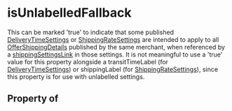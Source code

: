 # isUnlabelledFallback

This can be marked 'true' to indicate that some published <a class="localLink" href="/DeliveryTimeSettings">DeliveryTimeSettings</a> or <a class="localLink" href="/ShippingRateSettings">ShippingRateSettings</a> are intended to apply to all <a class="localLink" href="/OfferShippingDetails">OfferShippingDetails</a> published by the same merchant, when referenced by a <a class="localLink" href="/shippingSettingsLink">shippingSettingsLink</a> in those settings. It is not meaningful to use a 'true' value for this property alongside a transitTimeLabel (for <a class="localLink" href="/DeliveryTimeSettings">DeliveryTimeSettings</a>) or shippingLabel (for <a class="localLink" href="/ShippingRateSettings">ShippingRateSettings</a>), since this property is for use with unlabelled settings.

## Property of



